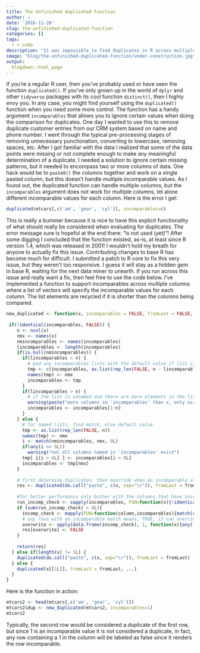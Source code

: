 ```yaml
---
title: The Unfinished duplicated Function
author: ~
date: '2016-11-20'
slug: the-unfinished-duplicated-function
categories: []
tags:
  - r-code
description: "It was impossible to find duplicates in R across multiple columns while considering certain values incomparable. Now the impossible is possible."
image: "blog/the-unfinished-duplicated-function/under-construction.jpg"
output:
  blogdown::html_page
---
```


If you're a regular R user, then you've probably used or have seen the function 
`duplicated()`. If you've only grown up in the world of `dplyr` and other 
`tidyverse` packages with its cool function `distinct()`, then I highly envy you. In any 
case, you might find yourself using the `duplicated()` function when you need 
some more control. The function has a handy argument `incomparables` that allows 
you to ignore certain values when doing the comparison for duplicates. One day I 
wanted to use this to remove duplicate customer entries from our CRM system based 
on name and phone number. I went through the typical pre-processing stages of removing 
unnecessary punctionation, converting to lowercase, removing spaces, etc. 
After I got familiar with the data I realized that some of the data points were 
missing or not complete enough to make any meaningful determination of a duplicate. 
I needed a solution to ignore certain missing patterns, but it needed to encompass 
two or more columns of data. One hack would be to `paste0()` the columns together and 
work on a single pasted column, but this doesn't handle multiple incomparable values. 
As I found out, the duplicated function can handle multiple columns, but the 
`incomparables` argument does not work for multiple columns, let alone different 
incomparable values for each column. Here is the error I get:

```r
duplicated(mtcars[,c('am', 'gear', 'cyl')], incomparables=6)
```

This is really a bummer because it is nice to have this explicit functionality of 
what should really be considered when evaluating for duplicates. The error message 
sure is hopeful at the end there: "is not used (yet)"! After some digging I concluded that 
the function existed, as-is, at least since R version 1.4, which was released in 2001! 
I wouldn't hold my breath for anyone to actually fix this issue. Contributing 
changes to base R has become much for difficult. I submitted a patch to R core to fix 
this very issue, but they weren't too responsive. I guess it will stay as a hidden gem 
in base R, waiting for the next data miner to unearth. If you run across this issue 
and really want a fix, then feel free to use the code below. 
I've implemented a function to support incomparables across multiple columns where 
a list of vectors will specify the incomparable values for each column. The list 
elements are recycled if it is shorter than the columns being compared.

```r
new_duplicated <- function(x, incomparables = FALSE, fromLast = FALSE, ...) {
  
 if(!identical(incomparables, FALSE)) {
    n <- ncol(x)
    nmx <- names(x)
    nmincomparables <- names(incomparables)
    lincomparables <- length(incomparables)
    if(is.null(nmincomparables)) {
      if(lincomparables < n) {
        # pad any incomparables lists with the default value if list is shorter than the number columns in the supplied data.frame
        tmp <- c(incomparables, as.list(rep_len(FALSE, n - lincomparables)))
        names(tmp) <- nmx
        incomparables <- tmp 
      }
      if(lincomparables > n) {
        # if the list is unnamed and there are more elements in the list than there are columns, then only first n elements
        warning(paste("more columns in 'incomparables' than x, only using the first", n, "elements"))
        incomparables <- incomparables[1:n]
      }
    } else {
      # for named lists, find match, else default value
      tmp <- as.list(rep_len(FALSE, n))
      names(tmp) <- nmx
      i <- match(nmincomparables, nmx, 0L)
      if(any(i <= 0L))
        warning("not all columns named in 'incomparables' exist")
      tmp[ i[i > 0L] ] <- incomparables[i > 0L]
      incomparables <- tmp[nmx]
    }
    
    # first determine duplicates, then override when an incomparable value is found in a row since the existence of even 1 incomparable value in a row means it cannot be a duplicate
    res <- duplicated(do.call("paste", c(x, sep="\r")), fromLast = fromLast)
    
    #for better performance only bother with the columns that have incomparable values not set to the default: !identical(x, FALSE)
    run_incomp_check <- sapply(incomparables, FUN=function(x){!identical(x, FALSE)})
    if (sum(run_incomp_check) > 0L){
      incomp_check <- mapply(FUN=function(column,incomparables){match(column, incomparables)}, x[run_incomp_check], incomparables[run_incomp_check])
      # any rows with an incomparable match means, TRUE, it can override the duplicated result
      overwrite <- apply(data.frame(incomp_check), 1, function(x){any(!is.na(x))})
      res[overwrite] <- FALSE
    }
    
    return(res)
  } else if(length(x) != 1L) {
    duplicated(do.call("paste", c(x, sep="\r")), fromLast = fromLast)
  } else {
    duplicated(x[[1L]], fromLast = fromLast, ...)
  }
}
```

Here is the function in action: 

```r
mtcars2 <- head(mtcars[,c('am', 'gear', 'cyl')])
mtcars2$dup <- new_duplicated(mtcars2, incomparables=1)
mtcars2
```

Typically, the second row would be considered a duplicate of the first row, 
but since 1 is an incomparable value it is not considered a duplicate, in fact, 
any row containing a 1 in the column will be labeled as false since it renders the 
row incomparable.
